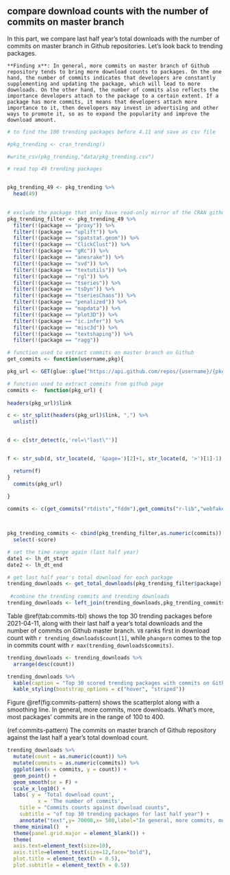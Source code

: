## compare download counts with the number of commits on master branch

In this part, we compare last half year's total downloads with the number of commits on master branch in Github repositories. Let's look back to trending packages.

```block
**Finding x**: In general, more commits on master branch of Github repository tends to bring more download counts to packages. On the one hand, the number of commits indicates that developers are constantly supplementing and updating the package, which will lead to more downloads. On the other hand, the number of commits also reflects the importance developers attach to the package to a certain extent. If a package has more commits, it means that developers attach more importance to it, then developers may invest in advertising and other ways to promote it, so as to expand the popularity and improve the download amount.
```


```r
# to find the 100 trending packages before 4.11 and save as csv file

#pkg_trending <- cran_trending() 

#write_csv(pkg_trending,"data/pkg_trending.csv")

# read top 49 trending packages


pkg_trending_49 <- pkg_trending %>%
  head(49)
 

# exclude the package that only have read-only mirror of the CRAN github repo, and the remaining are 30
pkg_trending_filter <- pkg_trending_49 %>%
  filter(!(package == "proxy")) %>%
  filter(!(package == "uplift")) %>%
  filter(!(package == "spatstat.geom")) %>%
  filter(!(package == "ClickClust")) %>%
  filter(!(package == "gRc")) %>%
  filter(!(package == "anesrake")) %>%
  filter(!(package == "svd")) %>%
  filter(!(package == "textutils")) %>%
  filter(!(package == "rgl")) %>%
  filter(!(package == "tseries")) %>%
  filter(!(package == "tsDyn")) %>%
  filter(!(package == "tseriesChaos")) %>%
  filter(!(package == "penalized")) %>%
  filter(!(package == "mapdata")) %>%
  filter(!(package == "plot3D")) %>%
  filter(!(package == "ic.infer")) %>%
  filter(!(package == "misc3d")) %>%
  filter(!(package == "textshaping")) %>%
  filter(!(package == "ragg"))

```

```r

# function used to extract commits on master branch on Github
get_commits <- function(username,pkg){

pkg_url <- GET(glue::glue("https://api.github.com/repos/{username}/{pkg}/commits?per_page=1"))

# function used to extract commits from github page
commits <-  function(pkg_url) {
  
headers(pkg_url)$link

c <- str_split(headers(pkg_url)$link, ",") %>%
  unlist()


d <- c[str_detect(c,'rel=\"last\"')] 


f <- str_sub(d, str_locate(d, '&page=')[2]+1, str_locate(d, '>')[1]-1)

  return(f)
}
  commits(pkg_url)
 
}

```



```r

commits <- c(get_commits("rtdists","fddm"),get_commits("r-lib","webfakes"),get_commits("nalzok","tree.interpreter"),get_commits("harryprince","geospark"),get_commits("cloudyr","AzureStor"),get_commits("spatstat","spatstat.core"),get_commits("Azure","AzureRMR"),get_commits("baddstats","spatstat.linnet"),get_commits("cran","clickstream"),get_commits("jeroen","js"),get_commits("spatstat","spatstat.sparse"),get_commits("ltorgo","DMwR2"),get_commits("daroczig","botor"),get_commits("timelyportfolio","sunburstR"),get_commits("jacob-long","panelr"),get_commits("markmfredrickson","RItools"),get_commits("DyfanJones","RAthena"),get_commits("jeroen","V8"),get_commits("timelyportfolio","d3r"),get_commits("daroczig","logger"),get_commits("dreamRs","fresh"),get_commits("nir0s","distro"),get_commits("h2oai","rsparkling"),get_commits("christophergandrud","DataCombine"),get_commits("quanteda","quanteda.textmodels"),get_commits("rstudio","bslib"),get_commits("rstudio","jquerylib"),get_commits("mclements","rstpm2"),get_commits("KlausVigo","phangorn"),get_commits("rstudio","sass"))



pkg_trending_commits <- cbind(pkg_trending_filter,as.numeric(commits)) %>%
  select(-score)

# set the time range again (last half year)
date1 <- lh_dt_start
date2 <- lh_dt_end

# get last half year's total download for each package
trending_downloads <- get_total_downloads(pkg_trending_filter$package) 
  
 #combine the trending commits and trending downloads 
trending_downloads <- left_join(trending_downloads,pkg_trending_commits, by = "package")      

```

Table \@ref(tab:commits-tbl) shows the top 30 trending packages before 2021-04-11, along with their last half a year's total downloads and the number of commits on Github master branch. `V8` ranks first in download count with `r trending_downloads$count[1]`, while `phangorn` comes to the top in commits count with `r max(trending_downloads$commits)`.

```r
trending_downloads <- trending_downloads %>%
  arrange(desc(count))

trending_downloads %>%
  kable(caption = "Top 30 scored trending packages with commits on Github and last half year's downloads") %>%
  kable_styling(bootstrap_options = c("hover", "striped")) 
```


Figure \@ref(fig:commits-pattern) shows the scatterplot along with a smoothing line. In general, more commits, more downloads. What's more, most packages' commits are in the range of 100 to 400.

(ref:commits-pattern) The commits on master branch of Github repository against the last half a year's total download count.

```r
trending_downloads %>%
  mutate(count = as.numeric(count)) %>%
  mutate(commits = as.numeric(commits)) %>%
  ggplot(aes(x = commits, y = count)) +
  geom_point() +
  geom_smooth(se = F) +
  scale_x_log10() +
  labs( y = 'Total download count',
          x = 'The number of commits',
    title = "Commits counts against download counts",
    subtitle = "of top 30 trending packages for last half year") +
    annotate("text",y= 70000,x= 500,label="In general, more commits, more downloads.",color="red") +
  theme_minimal()  +
  theme(panel.grid.major = element_blank()) +
  theme(
  axis.text=element_text(size=10),
  axis.title=element_text(size=12,face="bold"),
  plot.title = element_text(h = 0.5),
  plot.subtitle = element_text(h = 0.5))

```


